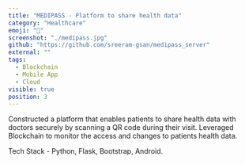 ```yaml
---
title: "MEDIPASS - Platform to share health data"
category: "Healthcare"
emoji: "🏥"
screenshot: "./medipass.jpg"
github: "https://github.com/sreeram-gsan/medipass_server"
external: ""
tags:
  - Blockchain
  - Mobile App
  - Cloud
visible: true
position: 3
---
```

Constructed a platform that enables patients to share health data with doctors securely by scanning a QR code during their visit. Leveraged Blockchain to monitor the access and changes to patients health data.

Tech Stack - Python, Flask, Bootstrap, Android.